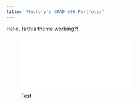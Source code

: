 ```yaml
---
title: "Mallory's GRAD 606 Portfolio"
---
```


Hello. Is this theme working?!

![Test](/Users/stephensonm2/Documents/GRAD 606/Stephenson_PFFProposal_8-2-22.pdf)